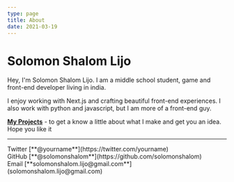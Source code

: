 ```yaml
---
type: page
title: About
date: 2021-03-19
---
```


# Solomon Shalom Lijo

Hey, I'm Solomon Shalom Lijo. I am a middle school student, game and front-end developer living in india. 

I enjoy working with Next.js and crafting beautiful front-end experiences. I also work with python and javascript, 
but I am more of a front-end guy. 

[**My Projects**](https://github.com/solomonshalom?tab=repositories) - to get a know a little about what I make and get you an idea. Hope you like it

---

<div>
  Twitter [**@yourname**](https://twitter.com/yourname)
  <br />
  GitHub [**@solomonshalom**](https://github.com/solomonshalom)
  <br />
  Email [**solomonshalom.lijo@gmail.com**](solomonshalom.lijo@gmail.com)
</div>
